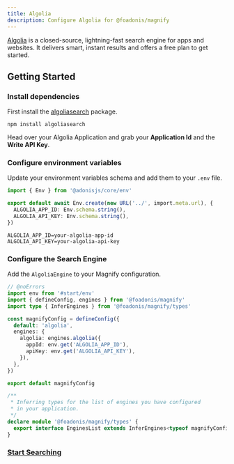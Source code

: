 ```yaml
---
title: Algolia
description: Configure Algolia for @foadonis/magnify
---
```


[Algolia](https://www.algolia.com) is a closed-source, lightning-fast search engine for apps and websites. It delivers smart, instant results and offers a free plan to get started.

## Getting Started

<div className='fd-steps [&_h3]:fd-step'>

### Install dependencies

First install the [algoliasearch](https://www.npmjs.com/package/algoliasearch) package.

```package-install
npm install algoliasearch
```

Head over your Algolia Application and grab your **Application Id** and the **Write API Key**.

### Configure environment variables

Update your environment variables schema and add them to your `.env` file.

```ts tab="start/env.ts" twoslash
import { Env } from '@adonisjs/core/env'

export default await Env.create(new URL('../', import.meta.url), {
  ALGOLIA_APP_ID: Env.schema.string(),
  ALGOLIA_API_KEY: Env.schema.string(),
})
```

```dotenv tab=".env"
ALGOLIA_APP_ID=your-algolia-app-id
ALGOLIA_API_KEY=your-algolia-api-key
```

### Configure the Search Engine

Add the `AlgoliaEngine` to your Magnify configuration.

```ts [title="config/magnify.ts"] twoslash
// @noErrors
import env from '#start/env'
import { defineConfig, engines } from '@foadonis/magnify'
import type { InferEngines } from '@foadonis/magnify/types'

const magnifyConfig = defineConfig({
  default: 'algolia',
  engines: {
    algolia: engines.algolia({
      appId: env.get('ALGOLIA_APP_ID'),
      apiKey: env.get('ALGOLIA_API_KEY'),
    }),
  },
})

export default magnifyConfig

/**
 * Inferring types for the list of engines you have configured
 * in your application.
 */
declare module '@foadonis/magnify/types' {
  export interface EnginesList extends InferEngines<typeof magnifyConfig> {}
}
```

### [Start Searching](../searching)

</div>
